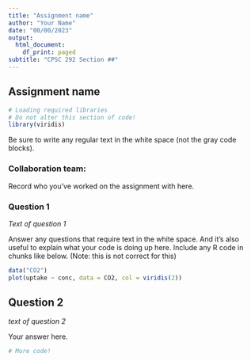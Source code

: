 ```yaml
---
title: "Assignment name"
author: "Your Name"
date: "00/00/2023"
output:
  html_document:
    df_print: paged
subtitle: "CPSC 292 Section ##"
---
```


## Assignment name

```r
# Loading required libraries
# Do not alter this section of code!
library(viridis)
```

Be sure to write any regular text in the white space (not the gray code blocks).

### Collaboration team: 

Record who you've worked on the assignment with here. 


### Question 1

*Text of question 1 *

Answer any questions that require text in the white space. And it's also useful to explain what your code is doing up here. Include any R code in chunks like below. (Note: this is not correct for this)
```r
data("CO2")
plot(uptake ~ conc, data = CO2, col = viridis(2))
```

## Question 2

*text of question 2*

Your answer here. 

```r
# More code!

```


